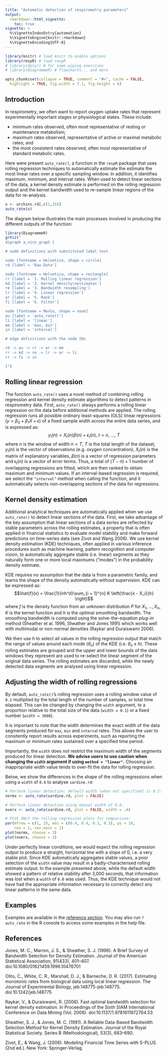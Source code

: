 ```yaml
---
title: "Automatic detection of respirometry parameters"
output:
  rmarkdown::html_vignette:
    toc: true
vignette: >
  %\VignetteIndexEntry{automation}
  %\VignetteEngine{knitr::rmarkdown}
  %\VignetteEncoding{UTF-8}
---
```


```r
library(knitr) # load knitr to enable options
library(respR) # load respR
# library(dplyr) # for some piping exercises
# library(DiagrammeR) # flowcharts... and more

opts_chunk$set(collapse = TRUE, comment = "#>", cache = FALSE,
  highlight = TRUE, fig.width = 7.1, fig.height = 6)
```

## Introduction

In respirometry, we often want to report oxygen uptake rates that represent experimentally important stages or physiological states. These include:

- minimum rates observed, often most representative of resting or maintenance metabolism;
- maximum rates observed, representative of active or maximal metabolic rates; and  
- the most consistent rates observed, often most representative of standard metabolic rates. 

Here were present `auto_rate()`, a function in the `respR` package that uses rolling regression techniques to automatically estimate the estimate the most linear rates over a specific sampling window. 
In addition, it identifies maximum, minimum, and interval rates. 
When used to detect linear sections of the data, a kernel density estimate is performed on the rolling regression output and the kernel bandwidth used to re-sample linear regions of the data for re-analysis.

```r
x <- urchins.rd[,c(1,15)]
auto_rate(x)
```


The diagram below illustrates the main processes involved in producing the different outputs of the function:

```r
library(DiagrammeR)
grViz("
digraph a_nice_graph {

# node definitions with substituted label text

node [fontname = Helvetica, shape = circle]
rd [label = 'Raw Data']

node [fontname = Helvetica, shape = rectangle]
rr [label = '1. Rolling linear regression']
kd [label = '2. Kernel density\nestimates']
re [label = '3. Bandwidth resampling']
lr [label = '4. Linear regression']
ar [label = '5. Rank']
fi [label = '6. Filter']

node [fontname = Menlo, shape = none]
au [label = 'auto_rate()']
li [label = 'linear']
mm [label = 'max, min']
in [label = 'interval']

# edge definitions with the node IDs

rd -> au -> rr -> ar -> mm
rr -> kd -> re -> lr -> ar -> li
rr -> fi -> in

}")
```

<!-- ### Working in the Tidyverse -->

<!-- `respR` integrates nicely in the [Tidyverse](https://www.tidyverse.org/), specifically with `dplyr` functions e.g. `select()`, `filter()` and `mutate()`, and `magrittr` pipe operators ("`%>%`") to clearly express workflows in an organised sequence. For more information about using pipes in particular, see the ["Pipes" chapter](http://r4ds.had.co.nz/pipes.html) in the online R for Data Science book. -->

<!-- We load the data, `sardine.rd`, which contains approximately 2.1 hours (7,513 data points) of a single respirometry experiment. -->

<!-- ```{r} -->
<!-- library(respR) -->
<!-- data("sardine.rd") -->
<!-- ?sardine.rd # run this to see notes about the dataset -->
<!-- ``` -->


## Rolling linear regression

The function `auto_rate()` uses a novel method of combining rolling regression and kernel density estimate algorithms to detect patterns in respirometry data. 
First, `auto_rate()` always performs a rolling linear regression on the data before additional methods are applied. 
The rolling regression runs all possible ordinary least-squares (OLS) linear regressions $(y = \beta_0 + \beta_1 X + \epsilon)$ of a fixed sample width across the entire data series, and is expressed as: $$y_t(n) = X_t(n) \beta (n) + \epsilon_t(n), \ t = n,\ ...,\ T$$ where $n$ is the window of width $n < T$, $T$ is the total length of the dataset, $y_t(n)$ is the vector of observations (e.g. oxygen concentration), $X_t(n)$ is the matrix of explanatory variables, $\beta (n)$ is a vector of regression parameters and $\epsilon_t(n)$ is a vector of error terms.
Thus, a total of $(T - n) + 1$ number of overlapping regressions are fitted, which are then ranked to obtain maximum and minimum values.
If an interval-based regression is required, we select the `"interval"` method when calling the function, and it automatically selects non-overlapping sections of the data for regressions.

## Kernel density estimation 

<!-- Additional methods are automatically applied when we use `auto_rate()` to detect linear sections of the data.  -->
<!-- First, a Gaussian kernel density estimate (KDE) is used to process the regression coefficient $\beta$, based on the key assumption that linear sections of the data are reflected by relatively stable parameters across the rolling estimates. -->
<!-- This assumption is used often in financial statistics to evaluate stability and make predictions on time-series data. -->
<!-- Here, KDE automatically aggregates stable (i.e. linear) sections as they naturally form one or more local maximums ("modes") in the probability density estimate, and if the distribution is multimodal, the modes are ranked by size. -->

Additional analytical techniques are automatically applied when we use `auto_rate()` to detect linear sections of the data. 
First, we take advantage of the key assumption that linear sections of a data series are reflected by stable parameters across the rolling estimates, a property that is often applied in financial statistics to evaluate model stability and make forward predictions on time-series data (see Zivot and Wang 2006).
We use kernel density estimation (KDE) techniques, often applied in various inference procedures such as machine learning, pattern recognition and computer vision, to automatically aggregate stable (i.e. linear) segments as they naturally form one or more local maximums ("modes") in the probability density estimate.

KDE requires no assumption that the data is from a parametric family, and learns the shape of the density automatically without supervision. 
KDE can be expressed as: $$\hat{f}(x) = \frac{1}{nh^d}\sum_{i = 1}^{n} K \left(\frac{x - X_i}{h} \right)$$ where $f$ is the density function from an unknown distribution $P$ for $X_1,...,X_n$, $K$ is the kernel function and $h$ is the optimal smoothing bandwidth. 
The smoothing bandwidth is computed using the solve-the-equation *plug-in* method (Sheather et al. 1996, Sheather and Jones 1991) which works well with multimodal or non-normal densities (Raykar and Duraiswami 2006).

<!-- The smoothing bandwidth $h$ is computed using an adjusted kernel bandwidth selector based on Silvermans "rule of thumb" (Silverman, 1986): $$h = \left(\frac{4\hat{\sigma}^5}{3n} \right)^{\frac{1}{5}} \approx 1.06\hat{\sigma}n^{-\frac{1}{5}}$$ where $\hat{\sigma}$ is the standard deviation of the samples and $n$ is the total number of samples.  -->

We then use $h$ to select all values in the rolling regression output that match the range of values around each mode ($\theta_n$) of the KDE (i.e. $\theta_n \pm h$).
These rolling estimates are grouped and the upper and lower bounds of the data windows they represent are used to re-select the linear segment of the original data series. 
The rolling estimates are discarded, while the newly detected data segments are analysed using linear regression. 

## Adjusting the width of rolling regressions

By default, `auto_rate()`'s rolling regression uses a rolling window value of `0.2` multiplied by the total length of the number of samples, or total time elapsed. 
This can be changed by changing the `width` argument, to a proportion relative to the total size of the data (`width = 0.1`) or a fixed number (`width = 3000`). 

It is important to note that the width determines the exact width of the data segments produced for `max`, `min` and `interva`l rates. This allows the user to consitently report results across experiments, such as reporting the maximum or minimum rates sustained over a specified time period. 

Importantly, the `width` does *not* restrict the maximum width of the segments produced for linear detection. 
**We advise users to use caution when changing the `width` argument if using `method = "linear"`.** Choosing an inappropriate width value tends to over-fit the data for rolling regression. 

Below, we show the differences in the shape of the rolling regressions when using a `width` of `0.6` to analyse `sardine.rd`:

```r
# Perform linear detection; default width (when not specified) is 0.2:
normx <- auto_rate(sardine.rd, plot = FALSE)

# Perform linear detection using manual width of 0.6:
overx <- auto_rate(sardine.rd, plot = FALSE, width = .6)

# Plot ONLY the rolling regression plots for comparison:
par(mfrow = c(1, 2), mai = c(0.4, 0.4, 0.3, 0.3), ps = 10,
    cex = 1, cex.main = 1)
plot(normx, choose = 3)
plot(overx, choose = 3)
```

Under perfectly linear conditions, we would expect the rolling regression output to produce a straight, horizontal line with a slope of 0, i.e. a very stable plot.
Since KDE automatically aggregates stable values, a poor selection of the `width` value may result in a badly-characterised rolling estimate output.
In the example presented above, while the default width showed a pattern of relative stability after 3,000 seconds, that information was lost when a `width` of `0.6` was used.
Thus, the KDE technique would not have had the appropriate information necessary to correctly detect any linear patterns in the same data.


<!-- ## Examples -->
<!-- Usage examples for `auto_rate()` can be found by invoking `?auto_rate` in the R console. -->
<!-- ### Detecting and measuring maxiumum/minimum rate -->

<!-- Detecting the maximum or minimum rate using a specific width constraint produces results that are comparable between different measurements.  -->
<!-- Here we use the `width` argument to ensure that the length of the detected region is fixed at 10 minutes, or 600 seconds: -->

<!-- ```{r} -->
<!-- auto_rate(sardine.rd, width = 600, method = "max") -->
<!-- ``` -->

<!-- The maximum rate is returned by default, but we can easily obtain the minimum value by picking the lowest ranked result: -->

<!-- ```{r} -->
<!-- x <- auto_rate(sardine.rd, width = 600, method = "max") -->
<!-- print(x, nrow(x$summary)) -->
<!-- ``` -->

<!-- The above result is identical to using `auto_rate()` while calling the argument `method = "min"`: -->

<!-- ```{r} -->
<!-- auto_rate(sardine.rd, width = 600, method = "min") -->
<!-- ``` -->

<!-- ### Interval rate -->

<!-- ```{r} -->
<!-- x <- auto_rate(sardine.rd, width = 1000, method = "interval") -->
<!-- print(x, 4)  # select the 4th interval result -->
<!-- ``` -->

<!-- ### Detecting and measuring linear regions -->

<!-- The function `auto_rate()` performs automatic detection of linear data by default: -->

<!-- ```{r} -->
<!-- x <- auto_rate(sardine.rd) -->
<!-- ``` -->

## Examples

Examples are available in the [reference section](https://januarharianto.github.io/respR/reference/index.html). You may also run `?auto_rate` in the R console to access some examples in the help file.


## References

Jones, M. C., Marron, J. S., & Sheather, S. J. (1996). A Brief Survey of Bandwidth Selection for Density Estimation. Journal of the American Statistical Association, 91(433), 401–407. doi:10.1080/01621459.1996.10476701

Olito, C., White, C. R., Marshall, D. J., & Barneche, D. R. (2017). Estimating monotonic rates from biological data using local linear regression. The Journal of Experimental Biology, jeb.148775-jeb.148775. doi:10.1242/jeb.148775

Raykar, V., & Duraiswami, R. (2006). Fast optimal bandwidth selection for kernel density estimation. In Proceedings of the Sixth SIAM International Conference on Data Mining (Vol. 2006). doi:10.1137/1.9781611972764.53

Sheather, S. J., & Jones, M. C. (1991). A Reliable Data-Based Bandwidth Selection Method for Kernel Density Estimation. Journal of the Royal Statistical Society. Series B (Methodological), 53(3), 683–690.

Zivot, E., & Wang, J. (2006). Modeling Financial Time Series with S-PLUS (2nd ed.). New York: Springer-Verlag.
